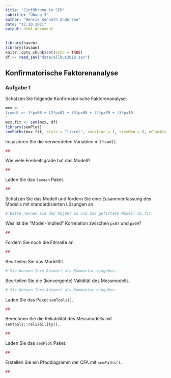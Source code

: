 ```yaml
---
title: "Einführung in SEM"
subtitle: "Übung 3"
author: "Henrik Kenneth Andersen"
date: "12.10.2021"
output: html_document
---
```


```r
library(haven)
library(lavaan)
knitr::opts_chunk$set(echo = TRUE)
df <- read_sav("data/allbus2018.sav")
```

## Konfirmatorische Faktorenanalyse

### Aufgabe 1

Schätzen Sie folgende Konfirmatorische Faktorenanalyse: 

```r
mxx <- '
fremdf =~ 1*px06 + l2*px07 + l3*px08 + l4*px09 + l5*px10
'
mxx.fit <- sem(mxx, df)
library(semPlot)
semPaths(mxx.fit, style = "lisrel", rotation = 1, sizeMan = 8, nCharNodes = 0, nCharEdges = 0, edge.label.cex = 1)
```

Inspizieren Sie die verwendeten Variablen mit `head()`. 

```r
##
```

Wie viele Freiheitsgrade hat das Modell?

```r
##
```

Laden Sie das `lavaan` Paket.

```r
##
```

Schätzen Sie das Modell und fordern Sie eine Zusammenfassung des Modells mit standardisierten Lösungen an. 

```r
# Bitte nennen Sie das Objekt m1 und das gefittete Modell m1.fit. 
```

Was ist die "Model-Implied" Korrelation zwischen `px07` und `px09`? 

```r
##
```

Fordern Sie noch die Fitmaße an. 

```r
##
```

Beurteilen Sie das Modellfit.

```r
# Sie können Ihre Antwort als Kommentar eingeben.
```

Beurteilen Sie die (konvergente) Validität des Messmodells. 

```r
# Sie können Ihre Antwort als Kommentar eingeben.
```

Laden Sie das Paket `semTools()`.

```r
##
```

Berechnen Sie die Reliabilität des Messmodells mit `semTools::reliability()`.

```r
##
```

Laden Sie das `semPlot` Paket. 

```r
##
```

Erstellen Sie ein Pfaddiagramm der CFA mit `semPaths()`. 


```r
##
```


